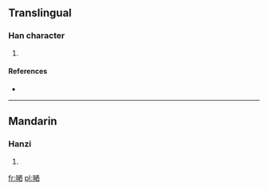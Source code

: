==Translingual==

===Han character===
{{Han char|rn=30|rad=口|as=10|sn=13|four=|canj=口日一田 (RAMW)}}

# {{defn|Han|sort=口10}}

====References====
* {{Han ref|kx=0204.111|hdz=10667.071|uh=55EE|ud=21998}}

----

==Mandarin==

===Hanzi===
{{cmn-hanzi|pin=[[sài]] ([[sai4]])|wg=sai<sup>4</sup>}}

# {{defn|Mandarin|sort=口10}}

[[fr:嗮]]
[[pl:嗮]]